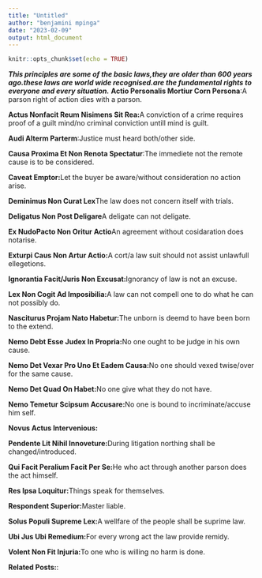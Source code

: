 ```yaml
---
title: "Untitled"
author: "benjamini mpinga"
date: "2023-02-09"
output: html_document
---
```


```r
knitr::opts_chunk$set(echo = TRUE)
```

***This principles are some of the basic laws,they are older than 600 years ago.these laws are world wide recognised.are the fundamental rights to everyone and every situation.***
<!--more-->
**Actio Personalis Mortiur Corn Persona**:A parson right of action dies with a parson.

**Actus Nonfacit Reum Nisimens Sit Rea:**A conviction of a crime requires proof of a guilt mind/no criminal conviction untill mind is guilt.

**Audi Alterm Parterm**:Justice must heard both/other side.

**Causa Proxima Et Non Renota Spectatur**:The immediete not the remote cause is to be considered.

**Caveat Emptor:**Let the buyer be aware/without consideration no action arise.

**Deminimus Non Curat Lex**The law does not concern itself with trials.

**Deligatus Non Post Deligare**A deligate can not deligate.

**Ex NudoPacto Non Oritur Actio**An agreement without cosidaration does notarise.

**Exturpi Caus Non Artur Actio:**A cort/a law suit should not assist unlawfull ellegetions.

**Ignorantia Facit/Juris Non Excusat:**Ignorancy of law is not an excuse.

**Lex Non Cogit Ad Imposibilia:**A law can not compell one to do what he can not possibly do.

**Nasciturus Projam Nato Habetur:**The unborn is deemd to have been born to the extend.

**Nemo Debt Esse Judex In Propria:**No one ought to be judge in his own cause.

**Nemo Det Vexar Pro Uno Et Eadem Causa:**No one should vexed twise/over for the same cause.

**Nemo Det Quad On Habet:**No one give what they do not have.

**Nemo Temetur Scipsum Accusare:**No one is bound to incriminate/accuse him self.

**Novus Actus Intervenious:**


**Pendente Lit Nihil Innoveture:**During litigation northing shall be changed/introduced.

**Qui Facit Peralium Facit Per Se:**He who act through another parson does the act himself.

**Res Ipsa Loquitur:**Things speak for themselves.

**Respondent Superior:**Master liable.

**Solus Populi Supreme Lex:**A wellfare of the people shall be suprime law.

**Ubi Jus Ubi Remedium:**For every wrong act the law provide remidy.

**Volent Non Fit Injuria:**To one who is willing no harm is done.



**Related Posts:**:

